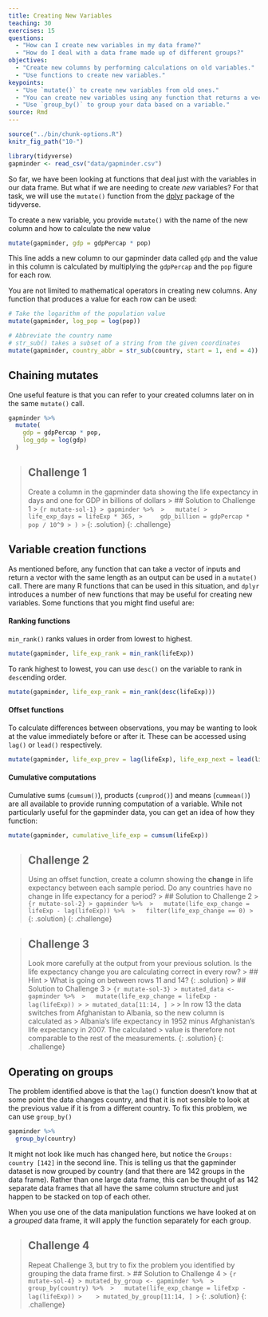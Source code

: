 ```yaml
---
title: Creating New Variables
teaching: 30
exercises: 15
questions:
  - "How can I create new variables in my data frame?"
  - "How do I deal with a data frame made up of different groups?"
objectives:
  - "Create new columns by performing calculations on old variables."
  - "Use functions to create new variables."
keypoints:
  - "Use `mutate()` to create new variables from old ones."
  - "You can create new variables using any function that returns a vector of the same length as the data frame."
  - "Use `group_by()` to group your data based on a variable."
source: Rmd
---
```


```r
source("../bin/chunk-options.R")
knitr_fig_path("10-")

library(tidyverse)
gapminder <- read_csv("data/gapminder.csv")
```

So far, we have been looking at functions that deal just with the variables in our data frame. But
what if we are needing to create *new* variables? For that task, we will use the `mutate()` function
from the [dplyr](https://dplyr.tidyverse.org) package of the tidyverse.

To create a new variable, you provide `mutate()` with the name of the new column and how to calculate
the new value
```r
mutate(gapminder, gdp = gdpPercap * pop)
```

This line adds a new column to our gapminder data called `gdp` and the value in this column is 
calculated by multiplying the `gdpPercap` and the `pop` figure for each row.

You are not limited to mathematical operators in creating new columns. Any function that produces a
value for each row can be used:

```r
# Take the logarithm of the population value
mutate(gapminder, log_pop = log(pop))

# Abbreviate the country name
# str_sub() takes a subset of a string from the given coordinates
mutate(gapminder, country_abbr = str_sub(country, start = 1, end = 4))
```

## Chaining mutates
One useful feature is that you can refer to your created columns later on in the same
`mutate()` call.

```r
gapminder %>% 
  mutate(
    gdp = gdpPercap * pop,
    log_gdp = log(gdp)
  )
```


> ## Challenge 1
> Create a column in the gapminder data showing the life expectancy in days and one for GDP in billions
> of dollars
> > ## Solution to Challenge 1
> > ``` {r mutate-sol-1}
> > gapminder %>% 
> >   mutate(
> >     life_exp_days = lifeExp * 365,
> >     gdp_billion = gdpPercap * pop / 10^9
> > )
> > ```
> {: .solution}
{: .challenge}

## Variable creation functions
As mentioned before, any function that can take a vector of inputs and return a vector with the same 
length as an output can be used in a `mutate()` call. There are many R functions that can be used
in this situation, and `dplyr` introduces a number of new functions that may be useful for creating 
new variables. Some functions that you might find useful are:

#### Ranking functions
`min_rank()` ranks values in order from lowest to highest.
```r
mutate(gapminder, life_exp_rank = min_rank(lifeExp))
```

To rank highest to lowest, you can use `desc()` on the variable to rank in `desc`ending order.
```r
mutate(gapminder, life_exp_rank = min_rank(desc(lifeExp)))
```

#### Offset functions
To calculate differences between observations, you may be wanting to look at the value immediately
before or after it. These can be accessed using `lag()` or `lead()` respectively.
```r
mutate(gapminder, life_exp_prev = lag(lifeExp), life_exp_next = lead(lifeExp))
```

#### Cumulative computations
Cumulative sums (`cumsum()`), products (`cumprod()`) and means (`cummean()`) are all available to 
provide running computation of a variable. While not particularly useful for the gapminder data,
you can get an idea of how they function:

```r
mutate(gapminder, cumulative_life_exp = cumsum(lifeExp))
```

> ## Challenge 2
> Using an offset function, create a column showing the **change** in life expectancy between each sample period. Do any 
> countries have no change in life expectancy for a period?
> > ## Solution to Challenge 2
> > ``` {r mutate-sol-2}
> > gapminder %>% 
> >   mutate(life_exp_change = lifeExp - lag(lifeExp)) %>% 
> >   filter(life_exp_change == 0)
> > ```
> {: .solution}
{: .challenge}

> ## Challenge 3
> Look more carefully at the output from your previous solution. Is the life expectancy change you
> are calculating correct in every row? 
> > ## Hint
> > What is going on between rows 11 and 14?
> {: .solution}
> > ## Solution to Challenge 3
> > ``` {r mutate-sol-3}
> > mutated_data <- gapminder %>% 
> >   mutate(life_exp_change = lifeExp - lag(lifeExp))
> >
> > mutated_data[11:14, ]
> > ```
> > In row 13 the data switches from Afghanistan to Albania, so the new column is calculated as
> > Albania's life expectancy in 1952 minus Afghanistan's life expectancy in 2007. The calculated
> > value is therefore not comparable to the rest of the measurements.
> {: .solution}
{: .challenge}

## Operating on groups
The problem identified above is that the `lag()` function doesn't know that at some point the data 
changes country, and that it is not sensible to look at the previous value if it is from a different
country. To fix this problem, we can use `group_by()`

```r
gapminder %>% 
  group_by(country)
```

It might not look like much has changed here, but notice the `Groups:   country [142]` in the second
line. This is telling us that the gapminder dataset is now grouped by country (and that there are
142 groups in the data frame). Rather than one large data frame, this can be thought of as 142 
separate data frames that all have the same column structure and just happen to be stacked on top
of each other.

When you use one of the data manipulation functions we have looked at on a *grouped* data frame, it
will apply the function separately for each group.

> ## Challenge 4
> Repeat Challenge 3, but try to fix the problem you identified by grouping the data frame first.
> > ## Solution to Challenge 4
> > ``` {r mutate-sol-4}
> > mutated_by_group <- gapminder %>% 
> >   group_by(country) %>% 
> >   mutate(life_exp_change = lifeExp - lag(lifeExp))
> >   
> > mutated_by_group[11:14, ]
> > ```
> {: .solution}
{: .challenge}